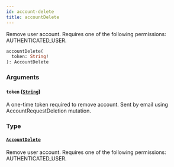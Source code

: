```yaml
---
id: account-delete
title: accountDelete
---
```



Remove user account. Requires one of the following permissions: AUTHENTICATED_USER.

```graphql
accountDelete(
  token: String!
): AccountDelete
```


### Arguments

#### `token` ([`String`](../../../developer/api-reference/scalars/string))

A one-time token required to remove account. Sent by email using AccountRequestDeletion mutation.


### Type

#### [`AccountDelete`](../../../developer/api-reference/objects/account-delete) 

Remove user account. Requires one of the following permissions: AUTHENTICATED_USER.




